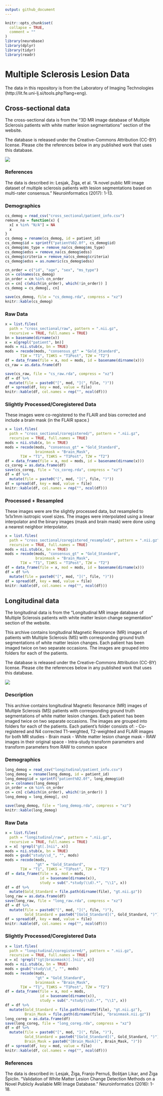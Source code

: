 ```yaml
---
output: github_document
---
```


<!-- README.md is generated from README.Rmd. Please edit that file -->

```r
knitr::opts_chunk$set(
  collapse = TRUE,
  comment = ""
)
library(neurobase)
library(dplyr)
library(tidyr)
library(readr)
```

# Multiple Sclerosis Lesion Data

The data in this repository is from the Laboratory of Imaging Technologies (http://lit.fe.uni-lj.si/tools.php?lang=eng).

## Cross-sectional data

The cross-sectional data is from the "3D MR image database of Multiple Sclerosis patients with white matter lesion segmentations" section of the website.  

The database is released under the Creative-Commons 
Attribution (CC-BY) license. Please cite the references 
below in any published work that uses this database.

![](https://mirrors.creativecommons.org/presskit/buttons/88x31/svg/by.svg)

### References 
The data is described in:
Lesjak, Žiga, et al. "A novel public MR image dataset of multiple sclerosis patients with lesion segmentations based on multi-rater consensus." Neuroinformatics (2017): 1-13.

### Demographics

```r
cs_demog = read_csv("cross_sectional/patient_info.csv")
remove_na = function(x) {
  x[ x %in% "N/A"] = NA
  x
}
cs_demog = rename(cs_demog, id = patient_id)
cs_demog$id = sprintf("patient%02.0f", cs_demog$id)
cs_demog$ms_type = remove_na(cs_demog$ms_type)
cs_demog$edss = remove_na(cs_demog$edss)
cs_demog$criteria = remove_na(cs_demog$criteria)
cs_demog$edss = as.numeric(cs_demog$edss)

cn_order = c("id", "age", "sex", "ms_type")
cn = colnames(cs_demog)
in_order = cn %in% cn_order
cn = cn[ c(which(in_order), which(!in_order)) ]
cs_demog = cs_demog[, cn]

save(cs_demog, file = "cs_demog.rda", compress = "xz")
knitr::kable(cs_demog)
```

### Raw Data

```r
x = list.files(
  path = "cross_sectional/raw", pattern = ".nii.gz", 
  recursive = TRUE, full.names = TRUE)
bn = basename(dirname(x))
x = x[grepl("patient", bn)]
mods = nii.stub(x, bn = TRUE)
mods = recode(mods, "consensus_gt" = "Gold_Standard",
       T1W = "T1", T1WKS = "T1Post", T2W = "T2")
df = data_frame(file = x, mod = mods, id = basename(dirname(x)))
cs_raw = as.data.frame(df)

save(cs_raw, file = "cs_raw.rda", compress = "xz")
df = df %>%
  mutate(file = paste0("[", mod, "](", file, ")"))
df = spread(df, key = mod, value = file)
knitr::kable(df, col.names = rep("", ncol(df)))
```


### Slightly Processed/Coregistered Data

These images were co-registered to the FLAIR and bias corrected and include a brain mask (in the FLAIR space.)
```r
x = list.files(
  path = "cross_sectional/coregistered/", pattern = ".nii.gz", 
  recursive = TRUE, full.names = TRUE)
mods = nii.stub(x, bn = TRUE)
mods = recode(mods, "consensus_gt" = "Gold_Standard",
              brainmask = "Brain_Mask",
       T1W = "T1", T1WKS = "T1Post", T2W = "T2")
df = data_frame(file = x, mod = mods, id = basename(dirname(x)))
cs_coreg = as.data.frame(df)
save(cs_coreg, file = "cs_coreg.rda", compress = "xz")
df = df %>%
  mutate(file = paste0("[", mod, "](", file, ")"))
df = spread(df, key = mod, value = file)
knitr::kable(df, col.names = rep("", ncol(df)))
```


### Processed + Resampled

These images were are the slightly processed data, but resampled to 1x1x1mm isotropic voxel sizes.  The images were interpolated using a linear interpolator and the binary images (mask and brain mask) were done using a nearest neighbor interpolator.

```r
x = list.files(
  path = "cross_sectional/coregistered_resampled/", pattern = ".nii.gz", 
  recursive = TRUE, full.names = TRUE)
mods = nii.stub(x, bn = TRUE)
mods = recode(mods, "consensus_gt" = "Gold_Standard",
              brainmask = "Brain_Mask",
       T1W = "T1", T1WKS = "T1Post", T2W = "T2")
df = data_frame(file = x, mod = mods, id = basename(dirname(x)))
df = df %>%
  mutate(file = paste0("[", mod, "](", file, ")"))
df = spread(df, key = mod, value = file)
knitr::kable(df, col.names = rep("", ncol(df)))
```


## Longitudinal data

The longitudinal data is from the "Longitudinal MR image database of Multiple Sclerosis patients with white matter lesion change segmentation" section of the website.  

This archive contains longitudinal Magnetic Resonance (MR) images of patients with Multiple Sclerosis (MS) with corresponding
ground truth segmentations of white matter lesion changes. Each patient has been imaged twice on two separate occasions. The
images are grouped intro folders for each of the patients. 

The database is released under the Creative-Commons 
Attribution (CC-BY) license. Please cite the references 
below in any published work that uses this database.

![](https://mirrors.creativecommons.org/presskit/buttons/88x31/svg/by.svg)

### Description
This archive contains longitudinal Magnetic Resonance (MR) images 
of Multiple Sclerosis (MS) patients with corresponding ground 
truth segmentations of white matter lesion changes. Each patient 
has been imaged twice on two separate occasions. The images are 
grouped into folders for each of the patients. Each patient's 
folder consists of:
- Co-registered and N4 corrected T1-weighted, T2-weighted and FLAIR images for both MR studies 
- Brain mask 
- White matter lesion change mask
- RAW images in their original space 
- Intra-study transform parameters and transform parameters from RAW to common space

### Demographics

```r
long_demog = read_csv("longitudinal/patient_info.csv")
long_demog = rename(long_demog, id = patient_id)
long_demog$id = sprintf("patient%02.0f", long_demog$id)
cn = colnames(long_demog)
in_order = cn %in% cn_order
cn = cn[ c(which(in_order), which(!in_order)) ]
long_demog = long_demog[, cn]

save(long_demog, file = "long_demog.rda", compress = "xz")
knitr::kable(long_demog)
```

### Raw Data

```r
x = list.files(
  path = "longitudinal/raw", pattern = ".nii.gz", 
  recursive = TRUE, full.names = TRUE)
x = x[ !grepl("gt[.]nii", x)]
mods = nii.stub(x, bn = TRUE)
mods = gsub("study\\d_", "", mods)
mods = recode(mods, 
              "gt" = "Gold_Standard",
       T1W = "T1", T1WKS = "T1Post", T2W = "T2")
df = data_frame(file = x, mod = mods, 
                id = basename(dirname(x)),
                study = sub(".*study(\\d).*", "\\1", x))
df = df %>% 
  mutate(Gold_Standard = file.path(dirname(file), "gt.nii.gz"))
long_raw = as.data.frame(df)
save(long_raw, file = "long_raw.rda", compress = "xz")
df = df %>%
  mutate(file = paste0("[", mod, "](", file, ")"),
         Gold_Standard = paste0("[Gold_Standard](", Gold_Standard, ")"))
df = spread(df, key = mod, value = file)
knitr::kable(df, col.names = rep("", ncol(df)))
```


### Slightly Processed/Coregistered Data

```r
x = list.files(
  path = "longitudinal/coregistered/", pattern = ".nii.gz", 
  recursive = TRUE, full.names = TRUE)
x = x[ !grepl("(gt|brainmask)[.]nii", x)]
mods = nii.stub(x, bn = TRUE)
mods = gsub("study\\d_", "", mods)
mods = recode(mods, 
              "gt" = "Gold_Standard",
              brainmask = "Brain_Mask",
       T1W = "T1", T1WKS = "T1Post", T2W = "T2")
df = data_frame(file = x, mod = mods, 
                id = basename(dirname(x)),
                study = sub(".*study(\\d).*", "\\1", x))
df = df %>% 
  mutate(Gold_Standard = file.path(dirname(file), "gt.nii.gz"),
         Brain_Mask = file.path(dirname(file), "brainmask.nii.gz"))
long_coreg = as.data.frame(df)
save(long_coreg, file = "long_coreg.rda", compress = "xz")
df = df %>%
  mutate(file = paste0("[", mod, "](", file, ")"),
         Gold_Standard = paste0("[Gold_Standard](", Gold_Standard, ")"),
         Brain_Mask = paste0("[Brain_Mask](", Brain_Mask, ")"))
df = spread(df, key = mod, value = file)
knitr::kable(df, col.names = rep("", ncol(df)))
```

### References 
The data is described in:
Lesjak, Žiga, Franjo Pernuš, Boštjan Likar, and Žiga Špiclin. "Validation of White Matter Lesion Change Detection Methods on a Novel Publicly Available MRI Image Database." Neuroinformatics (2016): 1-18.


